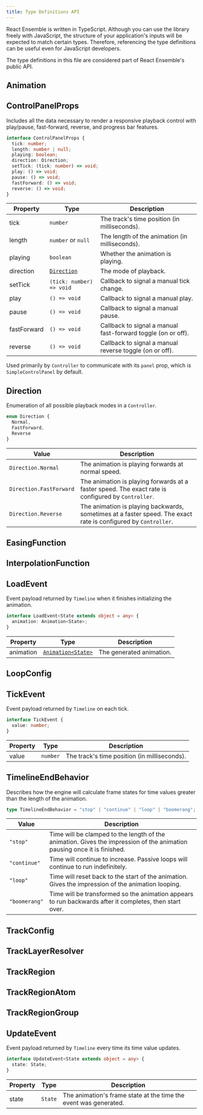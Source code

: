 ```yaml
---
title: Type Definitions API
---
```


React Ensemble is written in TypeScript.
Although you can use the library freely with JavaScript, the structure of your application's inputs will be expected to match certain types.
Therefore, referencing the type definitions can be useful even for JavaScript developers.

The type definitions in this file are considered part of React Ensemble's public API.

## Animation

## ControlPanelProps

Includes all the data necessary to render a responsive playback control with play/pause, fast-forward, reverse, and progress bar features.

```ts
interface ControlPanelProps {
  tick: number;
  length: number | null;
  playing: boolean;
  direction: Direction;
  setTick: (tick: number) => void;
  play: () => void;
  pause: () => void;
  fastForward: () => void;
  reverse: () => void;
}
```

| Property    | Type                      | Description                                                  |
| ----------- | ------------------------- | ------------------------------------------------------------ |
| tick        | `number`                  | The track's time position (in milliseconds).                 |
| length      | `number` or `null`        | The length of the animation (in milliseconds).               |
| playing     | `boolean`                 | Whether the animation is playing.                            |
| direction   | [`Direction`](#direction) | The mode of playback.                                        |
| setTick     | `(tick: number) => void`  | Callback to signal a manual tick change.                     |
| play        | `() => void`              | Callback to signal a manual play.                            |
| pause       | `() => void`              | Callback to signal a manual pause.                           |
| fastForward | `() => void`              | Callback to signal a manual fast-forward toggle (on or off). |
| reverse     | `() => void`              | Callback to signal a manual reverse toggle (on or off).      |

Used primarily by `Controller` to communicate with its `panel` prop, which is `SimpleControlPanel` by default.

## Direction

Enumeration of all possible playback modes in a `Controller`.

```ts
enum Direction {
  Normal,
  FastForward,
  Reverse
}
```

| Value                   | Description                                                                                                    |
| ----------------------- | -------------------------------------------------------------------------------------------------------------- |
| `Direction.Normal`      | The animation is playing forwards at normal speed.                                                             |
| `Direction.FastForward` | The animation is playing forwards at a faster speed. The exact rate is configured by `Controller`.             |
| `Direction.Reverse`     | The animation is playing backwards, sometimes at a faster speed. The exact rate is configured by `Controller`. |

## EasingFunction

## InterpolationFunction

## LoadEvent

Event payload returned by `Timeline` when it finishes initializing the animation.

```ts
interface LoadEvent<State extends object = any> {
  animation: Animation<State>;
}
```

| Property  | Type                             | Description              |
| --------- | -------------------------------- | ------------------------ |
| animation | [`Animation<State>`](#animation) | The generated animation. |

## LoopConfig

## TickEvent

Event payload returned by `Timeline` on each tick.

```ts
interface TickEvent {
  value: number;
}
```

| Property | Type     | Description                                  |
| -------- | -------- | -------------------------------------------- |
| value    | `number` | The track's time position (in milliseconds). |

## TimelineEndBehavior

Describes how the engine will calculate frame states for time values greater than the length of the animation.

```ts
type TimelineEndBehavior = "stop" | "continue" | "loop" | "boomerang";
```

| Value         | Description                                                                                                             |
| ------------- | ----------------------------------------------------------------------------------------------------------------------- |
| `"stop"`      | Time will be clamped to the length of the animation. Gives the impression of the animation pausing once it is finished. |
| `"continue"`  | Time will continue to increase. Passive loops will continue to run indefinitely.                                        |
| `"loop"`      | Time will reset back to the start of the animation. Gives the impression of the animation looping.                      |
| `"boomerang"` | Time will be transformed so the animation appears to run backwards after it completes, then start over.                 |

## TrackConfig

## TrackLayerResolver

## TrackRegion

## TrackRegionAtom

## TrackRegionGroup

## UpdateEvent

Event payload returned by `Timeline` every time its time value updates.

```ts
interface UpdateEvent<State extends object = any> {
  state: State;
}
```

| Property | Type    | Description                                                      |
| -------- | ------- | ---------------------------------------------------------------- |
| state    | `State` | The animation's frame state at the time the event was generated. |

